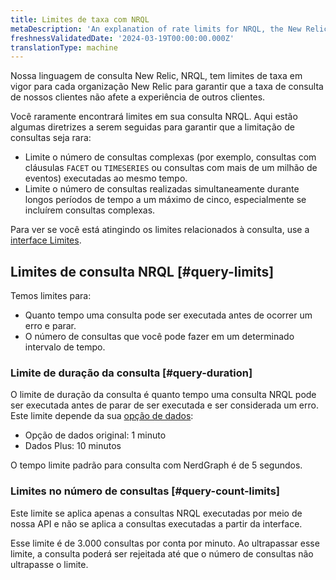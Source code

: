 ```yaml
---
title: Limites de taxa com NRQL
metaDescription: 'An explanation of rate limits for NRQL, the New Relic query language'
freshnessValidatedDate: '2024-03-19T00:00:00.000Z'
translationType: machine
---
```


Nossa linguagem de consulta New Relic, NRQL, tem limites de taxa em vigor para cada organização New Relic para garantir que a taxa de consulta de nossos clientes não afete a experiência de outros clientes.

Você raramente encontrará limites em sua consulta NRQL. Aqui estão algumas diretrizes a serem seguidas para garantir que a limitação de consultas seja rara:

* Limite o número de consultas complexas (por exemplo, consultas com cláusulas `FACET` ou `TIMESERIES` ou consultas com mais de um milhão de eventos) executadas ao mesmo tempo.
* Limite o número de consultas realizadas simultaneamente durante longos períodos de tempo a um máximo de cinco, especialmente se incluírem consultas complexas.

Para ver se você está atingindo os limites relacionados à consulta, use a [interface Limites](/docs/data-apis/manage-data/view-system-limits/).

## Limites de consulta NRQL [#query-limits]

Temos limites para:

* Quanto tempo uma consulta pode ser executada antes de ocorrer um erro e parar.
* O número de consultas que você pode fazer em um determinado intervalo de tempo.

### Limite de duração da consulta [#query-duration]

O limite de duração da consulta é quanto tempo uma consulta NRQL pode ser executada antes de parar de ser executada e ser considerada um erro. Este limite depende da sua [opção de dados](/docs/accounts/accounts-billing/new-relic-one-pricing-billing/data-ingest-billing#data-prices):

* Opção de dados original: 1 minuto
* Dados Plus: 10 minutos

O tempo limite padrão para consulta com NerdGraph é de 5 segundos.

### Limites no número de consultas [#query-count-limits]

Este limite se aplica apenas a consultas NRQL executadas por meio de nossa API e não se aplica a consultas executadas a partir da interface.

Esse limite é de 3.000 consultas por conta por minuto. Ao ultrapassar esse limite, a consulta poderá ser rejeitada até que o número de consultas não ultrapasse o limite.